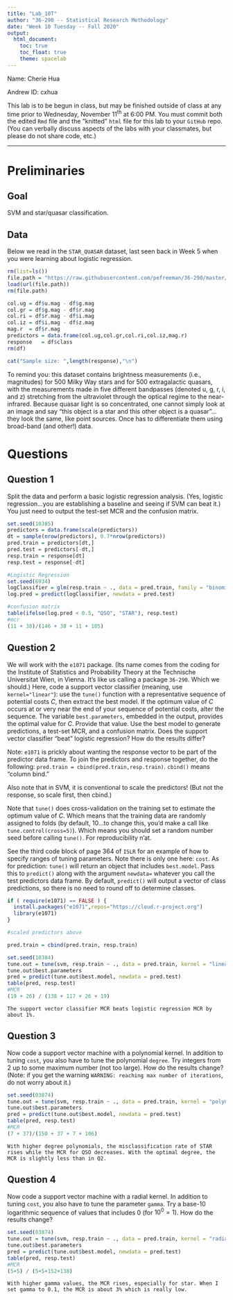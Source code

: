 ```yaml
---
title: "Lab_10T"
author: "36-290 -- Statistical Research Methodology"
date: "Week 10 Tuesday -- Fall 2020"
output: 
  html_document:
    toc: true
    toc_float: true
    theme: spacelab
---
```


Name: Cherie Hua
                                      
Andrew ID: cxhua 

This lab is to be begun in class, but may be finished outside of class at any time prior to Wednesday, November 11<sup>th</sup> at 6:00 PM. You must commit both the edited `Rmd` file and the "knitted" `html` file for this lab to your `GitHub` repo. (You can verbally discuss aspects of the labs with your classmates, but please do not share code, etc.)

---

# Preliminaries

## Goal

SVM and star/quasar classification.

## Data

Below we read in the `STAR_QUASAR` dataset, last seen back in Week 5 when you were learning about logistic regression.
```r
rm(list=ls())
file.path = "https://raw.githubusercontent.com/pefreeman/36-290/master/EXAMPLE_DATASETS/STAR_QUASAR/Star_Quasar.Rdata"
load(url(file.path))
rm(file.path)

col.ug = df$u.mag - df$g.mag
col.gr = df$g.mag - df$r.mag
col.ri = df$r.mag - df$i.mag
col.iz = df$i.mag - df$z.mag
mag.r  = df$r.mag
predictors = data.frame(col.ug,col.gr,col.ri,col.iz,mag.r)
response   = df$class
rm(df)

cat("Sample size: ",length(response),"\n")
```
To remind you: this dataset contains brightness measurements (i.e., magnitudes) for 500 Milky Way stars and for 500 extragalactic quasars, with the measurements made in five different bandpasses (denoted u, g, r, i, and z) stretching from the ultraviolet through the optical regime to the near-infrared. Because quasar light is so concentrated, one cannot simply look at an image and say "this object is a star and this other object is a quasar"...they look the same, like point sources. Once has to differentiate them using broad-band (and other!) data.

# Questions

## Question 1

Split the data and perform a basic logistic regression analysis. (Yes, logistic regression...you are establishing a baseline and seeing if SVM can beat it.) You just need to output the test-set MCR and the confusion matrix.
```r
set.seed(10385)
predictors = data.frame(scale(predictors))
dt = sample(nrow(predictors), 0.7*nrow(predictors))
pred.train = predictors[dt,]
pred.test = predictors[-dt,]
resp.train = response[dt]
resp.test = response[-dt]

#Logistic Regression
set.seed(6934)
logClassifier = glm(resp.train ~ ., data = pred.train, family = "binomial")
log.pred = predict(logClassifier, newdata = pred.test)

#confusion matrix
table(ifelse(log.pred < 0.5, "QSO", "STAR"), resp.test)
#mcr
(11 + 38)/(146 + 38 + 11 + 105)
```

## Question 2

We will work with the `e1071` package. (Its name comes from the coding for the Institute of Statistics and Probability Theory at the Technische Universitat Wien, in Vienna. It's like us calling a package `36-290`. Which we should.) Here, code a support vector classifier (meaning, use `kernel="linear"`): use the `tune()` function with a representative sequence of potential costs $C$, then extract the best model. If the optimum value of $C$ occurs at or very near the end of your sequence of potential costs, alter the sequence. The variable `best.parameters`, embedded in the output, provides the optimal value for $C$. Provide that value. Use the best model to generate predictions, a test-set MCR, and a confusion matrix. Does the support vector classifier "beat" logistic regression? How do the results differ?

Note: `e1071` is prickly about wanting the response vector to be part of the predictor data frame. To join the predictors and response together, do the following: `pred.train = cbind(pred.train,resp.train)`. `cbind()` means "column bind."

Also note that in SVM, it is conventional to scale the predictors! (But not the response, so scale first, then cbind.)

Note that `tune()` does cross-validation on the training set to estimate the optimum value of $C$. Which means that the training data are randomly assigned to folds (by default, 10...to change this, you'd make a call like `tune.control(cross=5)`). Which means you should set a random number seed before calling `tune()`. For reproducibility n'at.

See the third code block of page 364 of `ISLR` for an example of how to specify ranges of tuning parameters. Note there is only one here: `cost`. As for prediction: `tune()` will return an object that includes `best.model`. Pass this to `predict()` along with the argument `newdata=` whatever you call the test predictors data frame. By default, `predict()` will output a vector of class predictions, so there is no need to round off to determine classes.
```r
if ( require(e1071) == FALSE ) {
  install.packages("e1071",repos="https://cloud.r-project.org")
  library(e1071)
}

#scaled predictors above

pred.train = cbind(pred.train, resp.train)

set.seed(10384)
tune.out = tune(svm, resp.train ~ ., data = pred.train, kernel = "linear", ranges = list(cost = c(0.1, 1, 10, 100)))
tune.out$best.parameters
pred = predict(tune.out$best.model, newdata = pred.test)
table(pred, resp.test)
#MCR 
(19 + 26) / (138 + 117 + 26 + 19)
```
```
The support vector classifier MCR beats logistic regression MCR by about 1%.
```

## Question 3

Now code a support vector machine with a polynomial kernel. In addition to tuning `cost`, you also have to tune the polynomial `degree`. Try integers from 2 up to some maximum number (not too large). How do the results change? (Note: if you get the warning `WARNING: reaching max number of iterations`, do not worry about it.)
```r
set.seed(03874)
tune.out = tune(svm, resp.train ~ ., data = pred.train, kernel = "polynomial", ranges = list(cost = c(0.1, 1, 10, 100)), degree = 4)
tune.out$best.parameters
pred = predict(tune.out$best.model, newdata = pred.test)
table(pred, resp.test)
#MCR
(7 + 37)/(150 + 37 + 7 + 106)
```
```
With higher degree polynomials, the misclassification rate of STAR rises while the MCR for QSO decreases. With the optimal degree, the MCR is slightly less than in Q2.
```

## Question 4

Now code a support vector machine with a radial kernel. In addition to tuning `cost`, you also have to tune the parameter `gamma`. Try a base-10 logarithmic sequence of values that includes 0 (for $10^0 = 1$). How do the results change?
```r
set.seed(03874)
tune.out = tune(svm, resp.train ~ ., data = pred.train, kernel = "radial", ranges = list(cost = c(0.1, 1, 10, 100)), gamma = 0.1)
tune.out$best.parameters
pred = predict(tune.out$best.model, newdata = pred.test)
table(pred, resp.test)
#MCR
(5+5) / (5+5+152+138)
```
```
With higher gamma values, the MCR rises, especially for star. When I set gamma to 0.1, the MCR is about 3% which is really low.
```
